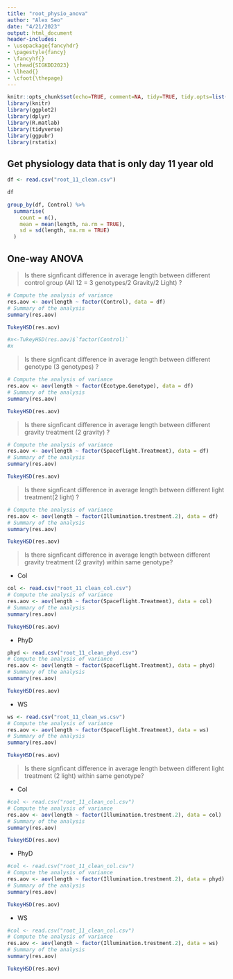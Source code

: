 ```yaml
---
title: "root_physio_anova"
author: "Alex Seo"
date: "4/21/2023"
output: html_document
header-includes:
- \usepackage{fancyhdr}
- \pagestyle{fancy}
- \fancyhf{}
- \rhead{SIGKDD2023}
- \lhead{}
- \cfoot{\thepage}
---
```


```r
knitr::opts_chunk$set(echo=TRUE, comment=NA, tidy=TRUE, tidy.opts=list(width.cutoff=60), warning=FALSE, message=FALSE)
library(knitr)
library(ggplot2)
library(dplyr)
library(R.matlab)
library(tidyverse)
library(ggpubr)
library(rstatix)
```

## Get physiology data that is only day 11 year old

```r
df <- read.csv("root_11_clean.csv")
```

```r
df
```

```r
group_by(df, Control) %>%
  summarise(
    count = n(),
    mean = mean(length, na.rm = TRUE),
    sd = sd(length, na.rm = TRUE)
  )
```

## One-way ANOVA

> Is there signficant difference in average length between different control group (All 12 = 3 genotypes/2 Gravity/2 Light) ? 

```r
# Compute the analysis of variance
res.aov <- aov(length ~ factor(Control), data = df)
# Summary of the analysis
summary(res.aov)
```

```r
TukeyHSD(res.aov)
```

```r
#x<-TukeyHSD(res.aov)$`factor(Control)`
#x
```

> Is there signficant difference in average length between different genotype (3 genotypes) ? 

```r
# Compute the analysis of variance
res.aov <- aov(length ~ factor(Ecotype.Genotype), data = df)
# Summary of the analysis
summary(res.aov)
```

```r
TukeyHSD(res.aov)
```


> Is there signficant difference in average length between different gravity treatment (2 gravity) ? 

```r
# Compute the analysis of variance
res.aov <- aov(length ~ factor(Spaceflight.Treatment), data = df)
# Summary of the analysis
summary(res.aov)
```

```r
TukeyHSD(res.aov)
```

> Is there signficant difference in average length between different light treatment(2 light) ? 

```r
# Compute the analysis of variance
res.aov <- aov(length ~ factor(Illumination.trestment.2), data = df)
# Summary of the analysis
summary(res.aov)
```

```r
TukeyHSD(res.aov)
```


> Is there signficant difference in average length between different gravity treatment (2 gravity) within same genotype? 

- Col

```r
col <- read.csv("root_11_clean_col.csv")
# Compute the analysis of variance
res.aov <- aov(length ~ factor(Spaceflight.Treatment), data = col)
# Summary of the analysis
summary(res.aov)
```

```r
TukeyHSD(res.aov)
```

- PhyD

```r
phyd <- read.csv("root_11_clean_phyd.csv")
# Compute the analysis of variance
res.aov <- aov(length ~ factor(Spaceflight.Treatment), data = phyd)
# Summary of the analysis
summary(res.aov)
```

```r
TukeyHSD(res.aov)
```

- WS

```r
ws <- read.csv("root_11_clean_ws.csv")
# Compute the analysis of variance
res.aov <- aov(length ~ factor(Spaceflight.Treatment), data = ws)
# Summary of the analysis
summary(res.aov)
```

```r
TukeyHSD(res.aov)
```


> Is there signficant difference in average length between different light treatment (2 light) within same genotype? 

- Col

```r
#col <- read.csv("root_11_clean_col.csv")
# Compute the analysis of variance
res.aov <- aov(length ~ factor(Illumination.trestment.2), data = col)
# Summary of the analysis
summary(res.aov)
```

```r
TukeyHSD(res.aov)
```

- PhyD

```r
#col <- read.csv("root_11_clean_col.csv")
# Compute the analysis of variance
res.aov <- aov(length ~ factor(Illumination.trestment.2), data = phyd)
# Summary of the analysis
summary(res.aov)
```

```r
TukeyHSD(res.aov)
```


- WS

```r
#col <- read.csv("root_11_clean_col.csv")
# Compute the analysis of variance
res.aov <- aov(length ~ factor(Illumination.trestment.2), data = ws)
# Summary of the analysis
summary(res.aov)
```

```r
TukeyHSD(res.aov)
```

```r

```